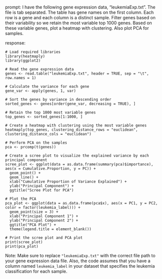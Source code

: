 prompt:
I have the following gene expression data, "leukemiaExp.txt". The file is tab separated. The table has gene names on the first column. Each row is a gene and each column is a distinct sample. Filter genes based on their variability so we retain the most variable top 1000 genes. Based on these variable genes, plot a heatmap with clustering. Also plot PCA for samples.

response:
```
# Load required libraries
library(heatmaply)
library(ggplot2)

# Read the gene expression data
genes <- read.table("leukemiaExp.txt", header = TRUE, sep = "\t", row.names = 1)

# Calculate the variance for each gene
gene_var <- apply(genes, 1, var)

# Sort the genes by variance in descending order
sorted_genes <- genes[order(gene_var, decreasing = TRUE), ]

# Retain the top 1000 most variable genes
top_genes <- sorted_genes[1:1000, ]

# Create a heatmap with clustering using the most variable genes
heatmaply(top_genes, clustering_distance_rows = "euclidean", clustering_distance_cols = "euclidean")

# Perform PCA on the samples
pca <- prcomp(t(genes))

# Create a scree plot to visualize the explained variance by each principal component
scree_plot <- ggplot(data = as.data.frame(summary(pca)$importance), aes(x = Cumulative.Proportion, y = PC)) +
  geom_point() +
  geom_line() +
  xlab("Cumulative Proportion of Variance Explained") +
  ylab("Principal Component") +
  ggtitle("Scree Plot for PCA")

# Plot the PCA
pca_plot <- ggplot(data = as.data.frame(pca$x), aes(x = PC1, y = PC2, color = factor(leukemia_label))) +
  geom_point(size = 3) +
  xlab("Principal Component 1") +
  ylab("Principal Component 2") +
  ggtitle("PCA Plot") +
  theme(legend.title = element_blank())

# Print the scree plot and PCA plot
print(scree_plot)
print(pca_plot)
```
Note: Make sure to replace `"leukemiaExp.txt"` with the correct file path to your gene expression data file. Also, the code assumes that you have a column named `leukemia_label` in your dataset that specifies the leukemia classification for each sample.
